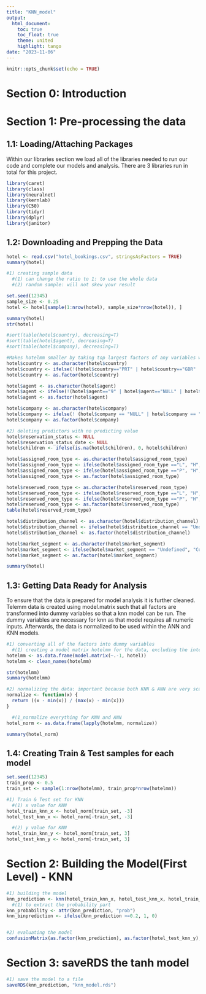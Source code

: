 ---
title: "KNN_model"
output:
  html_document:
    toc: true
    toc_float: true
    theme: united
    highlight: tango
date: "2023-11-06"
---

```{r setup, include=FALSE}
knitr::opts_chunk$set(echo = TRUE)
```

# Section 0: Introduction

# Section 1: Pre-processing the data
## 1.1: Loading/Attaching Packages

Within our libraries section we load all of the libraries needed to run our code and complete our models and analysis. There are 3 libraries run in total for this project.
```{r, cache=TRUE}
library(caret)
library(class)
library(neuralnet)
library(kernlab)
library(C50)
library(tidyr)
library(dplyr)
library(janitor)
```

## 1.2: Downloading and Prepping the Data
```{r, cache=TRUE}
hotel <- read.csv("hotel_bookings.csv", stringsAsFactors = TRUE)
summary(hotel)

#1) creating sample data
  #(1) can change the ratio to 1: to use the whole data
  #(2) random sample: will not skew your result

set.seed(12345)
sample_size <- 0.25
hotel <- hotel[sample(1:nrow(hotel), sample_size*nrow(hotel)), ]

summary(hotel)
str(hotel)
```


```{r, cache=TRUE}
#sort(table(hotel$country), decreasing=T)
#sort(table(hotel$agent), decreasing=T)
#sort(table(hotel$company), decreasing=T)

#Makes hotelmm smaller by taking top largest factors of any variables with more than 15 factors and making all else '999'
hotel$country <- as.character(hotel$country)
hotel$country <- ifelse(!(hotel$country=="PRT" | hotel$country=="GBR" | hotel$country=="FRA" | hotel$country=="ESP" | hotel$country=="DEU" ), "999", hotel$country )
hotel$country <- as.factor(hotel$country)

hotel$agent <- as.character(hotel$agent)
hotel$agent <- ifelse(!(hotel$agent=="9" | hotel$agent=="NULL" | hotel$agent=="240" | hotel$agent=="1"), "999", hotel$agent)
hotel$agent <- as.factor(hotel$agent)

hotel$company <- as.character(hotel$company)
hotel$company <- ifelse(! (hotel$company == "NULL" | hotel$company == "40" | hotel$company == "223"), "999", hotel$company)
hotel$company <- as.factor(hotel$company)

#2) deleting predictors with no predicting value
hotel$reservation_status <- NULL
hotel$reservation_status_date <- NULL
hotel$children <- ifelse(is.na(hotel$children), 0, hotel$children)

hotel$assigned_room_type <- as.character(hotel$assigned_room_type)
hotel$assigned_room_type <- ifelse(hotel$assigned_room_type =="L", "H", hotel$assigned_room_type)
hotel$assigned_room_type <- ifelse(hotel$assigned_room_type =="P", "H", hotel$assigned_room_type)
hotel$assigned_room_type <- as.factor(hotel$assigned_room_type)

hotel$reserved_room_type <- as.character(hotel$reserved_room_type)
hotel$reserved_room_type <- ifelse(hotel$reserved_room_type =="L", "H", hotel$reserved_room_type)
hotel$reserved_room_type <- ifelse(hotel$reserved_room_type =="P", "H", hotel$reserved_room_type)
hotel$reserved_room_type <- as.factor(hotel$reserved_room_type)
table(hotel$reserved_room_type)

hotel$distribution_channel <- as.character(hotel$distribution_channel)
hotel$distribution_channel <- ifelse(hotel$distribution_channel == "Undefined", "GDS", hotel$distribution_channel)
hotel$distribution_channel <- as.factor(hotel$distribution_channel)

hotel$market_segment <- as.character(hotel$market_segment)
hotel$market_segment <- ifelse(hotel$market_segment == "Undefined", "Complementary", hotel$market_segment)
hotel$market_segment <- as.factor(hotel$market_segment)

summary(hotel)
```


## 1.3: Getting Data Ready for Analysis

To ensure that the data is prepared for model analysis it is further cleaned. Telemm data is created using model.matrix such that all factors are transformed into dummy variables so that a knn model can be run. The dummy variables are necessary for knn as that model requires all numeric inputs. Afterwards, the data is normalized to be used within the ANN and KNN models.
```{r, cache=TRUE}
#1) converting all of the factors into dummy variables
  #(1) creating a model matrix hotelmm for the data, excluding the intercept term
hotelmm <- as.data.frame(model.matrix(~.-1, hotel))
hotelmm <- clean_names(hotelmm)

str(hotelmm)
summary(hotelmm)

#2) normalizing the data: important because both KNN & ANN are very scale dependent and without normalization could lead to incorrect classification
normalize <- function(x) {
  return ((x - min(x)) / (max(x) - min(x)))
}

  #(1_normalize everything for KNN and ANN
hotel_norm <- as.data.frame(lapply(hotelmm, normalize))

summary(hotel_norm)
```


## 1.4: Creating Train & Test samples for each model
```{r, cache=TRUE}
set.seed(12345)
train_prop <- 0.5
train_set <- sample(1:nrow(hotelmm), train_prop*nrow(hotelmm))

#1) Train & Test set for KNN
  #(1) x value for KNN
hotel_train_knn_x <- hotel_norm[train_set, -3]
hotel_test_knn_x <- hotel_norm[-train_set, -3]

  #(2) y value for KNN
hotel_train_knn_y <- hotel_norm[train_set, 3]
hotel_test_knn_y <- hotel_norm[-train_set, 3]
```

# Section 2: Building the Model(First Level) - KNN
```{r, cache=TRUE}
#1) building the model
knn_prediction <- knn(hotel_train_knn_x, hotel_test_knn_x, hotel_train_knn_y, k=3, prob = TRUE)
  #(1) to extract the probability part
knn_probability <- attr(knn_prediction, "prob")
knn_binprediction <- ifelse(knn_prediction >=0.2, 1, 0)


#2) evaluating the model
confusionMatrix(as.factor(knn_prediction), as.factor(hotel_test_knn_y), positive = '1')
```


# Section 3: saveRDS the tanh model
```{r}
#1) save the model to a file
saveRDS(knn_prediction, "knn_model.rds")
```